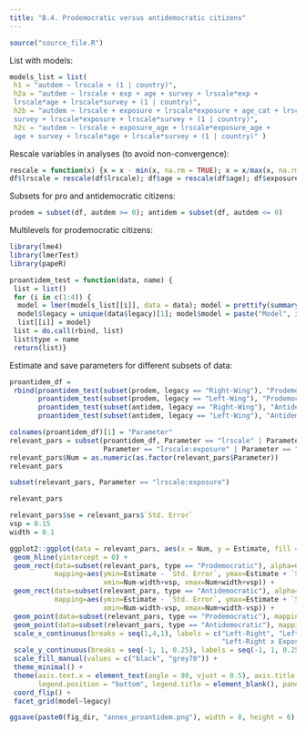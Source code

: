 ```yaml
---
title: "B.4. Prodemocratic versus antidemocratic citizens"
---
```


```r
source("source_file.R")
```

List with models:
```r
models_list = list(
 h1 = "autdem ~ lrscale + (1 | country)",
 h2a = "autdem ~ lrscale + exp + age + survey + lrscale*exp + 
 lrscale*age + lrscale*survey + (1 | country)",
 h2b = "autdem ~ lrscale + exposure + lrscale*exposure + age_cat + lrscale*age_cat + 
 survey + lrscale*exposure + lrscale*survey + (1 | country)",
 h2c = "autdem ~ lrscale + exposure_age + lrscale*exposure_age + 
 age + survey + lrscale*age + lrscale*survey + (1 | country)" )
```

Rescale variables in analyses (to avoid non-convergence):
```r
rescale = function(x) {x = x - min(x, na.rm = TRUE); x = x/max(x, na.rm = TRUE)} # function to rescale to 0-1 scale
df$lrscale = rescale(df$lrscale); df$age = rescale(df$age); df$exposure = rescale(df$exposure)
```

Subsets for pro and antidemocratic citizens:
```r
prodem = subset(df, autdem >= 0); antidem = subset(df, autdem <= 0)
```

Multilevels for prodemocratic citizens:
```r
library(lme4)
library(lmerTest)
library(papeR)

proantidem_test = function(data, name) {
 list = list()
 for (i in c(1:4)) {
  model = lmer(models_list[[i]], data = data); model = prettify(summary(model))
  model$legacy = unique(data$legacy)[1]; model$model = paste("Model", i)
  list[[i]] = model}
 list = do.call(rbind, list)
 list$type = name
 return(list)}
```

Estimate and save parameters for different subsets of data:
```r
proantidem_df = 
 rbind(proantidem_test(subset(prodem, legacy == "Right-Wing"), "Prodemocratic"),
       proantidem_test(subset(prodem, legacy == "Left-Wing"), "Prodemocratic"),
       proantidem_test(subset(antidem, legacy == "Right-Wing"), "Antidemocratic"),
       proantidem_test(subset(antidem, legacy == "Left-Wing"), "Antidemocratic"))
```

```r
colnames(proantidem_df)[1] = "Parameter"
relevant_pars = subset(proantidem_df, Parameter == "lrscale" | Parameter == "lrscale:exp1" | 
                       Parameter == "lrscale:exposure" | Parameter == "lrscale:exposure_age4")
relevant_pars$Num = as.numeric(as.factor(relevant_pars$Parameter))
relevant_pars
```
```r
subset(relevant_pars, Parameter == "lrscale:exposure")
```

```r
relevant_pars
```


```r
relevant_pars$se = relevant_pars$`Std. Error`
vsp = 0.15
width = 0.1

ggplot2::ggplot(data = relevant_pars, aes(x = Num, y = Estimate, fill = type)) + 
 geom_hline(yintercept = 0) +
 geom_rect(data=subset(relevant_pars, type == "Prodemocratic"), alpha=0.5,
           mapping=aes(ymin=Estimate - `Std. Error`, ymax=Estimate + `Std. Error`, 
                       xmin=Num-width+vsp, xmax=Num+width+vsp)) + 
 geom_rect(data=subset(relevant_pars, type == "Antidemocratic"), alpha=0.5,
           mapping=aes(ymin=Estimate - `Std. Error`, ymax=Estimate + `Std. Error`, 
                       xmin=Num-width-vsp, xmax=Num+width-vsp)) + 
 geom_point(data=subset(relevant_pars, type == "Prodemocratic"), mapping=aes(x=Num+vsp, y = Estimate), size = 0.7) +  
 geom_point(data=subset(relevant_pars, type == "Antidemocratic"), mapping=aes(x=Num-vsp, y = Estimate), size = 0.7) +  
 scale_x_continuous(breaks = seq(1,4,1), labels = c("Left-Right", "Left-Right x Experience", 
                                                    "Left-Right x Exposure", "Left-Right x Early Exposure")) + 
 scale_y_continuous(breaks = seq(-1, 1, 0.25), labels = seq(-1, 1, 0.25)) + 
 scale_fill_manual(values = c("black", "grey70")) + 
 theme_minimal() + 
 theme(axis.text.x = element_text(angle = 90, vjust = 0.5), axis.title = element_blank(),
       legend.position = "bottom", legend.title = element_blank(), panel.grid.minor = element_blank()) + 
 coord_flip() + 
 facet_grid(model~legacy) 

ggsave(paste0(fig_dir, "annex_proantidem.png"), width = 8, height = 6)
```

